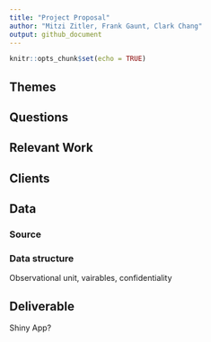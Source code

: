 ```yaml
---
title: "Project Proposal"
author: "Mitzi Zitler, Frank Gaunt, Clark Chang"
output: github_document
---
```


```r
knitr::opts_chunk$set(echo = TRUE)
```


## Themes

## Questions

## Relevant Work

## Clients

## Data


### Source

### Data structure

Observational unit, vairables, confidentiality


## Deliverable

Shiny App?